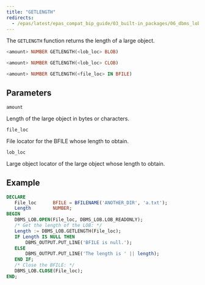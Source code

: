```yaml
---
title: "GETLENGTH"
redirects:
  - /epas/latest/epas_compat_bip_guide/03_built-in_packages/06_dbms_lob/08_getlength/ #generated for docs/epas/reorg-role-use-case-mode
---
```


The `GETLENGTH` function returns the length of a large object.

```sql
<amount> NUMBER GETLENGTH(<lob_loc> BLOB)

<amount> NUMBER GETLENGTH(<lob_loc> CLOB)

<amount> NUMBER GETLENGTH(<file_loc> IN BFILE)
```

## Parameters

`amount`

 Length of the large object in bytes or characters.

`file_loc`

File locator for the BFILE whose length to obtain.

`lob_loc`

Large object locator of the large object whose length to obtain.

## Example

``` sql
DECLARE
   File_loc      BFILE = BFILENAME('ANOTHER_DIR', 'a.txt');
   Length        NUMBER;
BEGIN
   DBMS_LOB.OPEN(File_loc, DBMS_LOB.LOB_READONLY);
   /* Get the length of the LOB: */
   Length := DBMS_LOB.GETLENGTH(File_loc);
   IF Length IS NULL THEN
       DBMS_OUTPUT.PUT_LINE('BFILE is null.');
   ELSE
       DBMS_OUTPUT.PUT_LINE('The length is ' || length);
   END IF;
   /* Close the BFILE: */
   DBMS_LOB.CLOSE(File_loc);
END;
```
